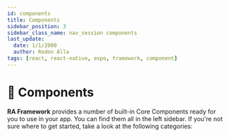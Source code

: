 ```yaml
---
id: components
title: Components
sidebar_position: 3
sidebar_class_name: nav_session components
last_update:
  date: 1/1/2000
  author: Redon Alla
tags: [react, react-native, expo, framework, component]
---
```


# 🧩 Components

**RA Framework** provides a number of built-in Core Components ready for you to use in your app. You can find them all in the left sidebar. If you're not sure where to get started, take a look at the following categories:



<DocCardList />